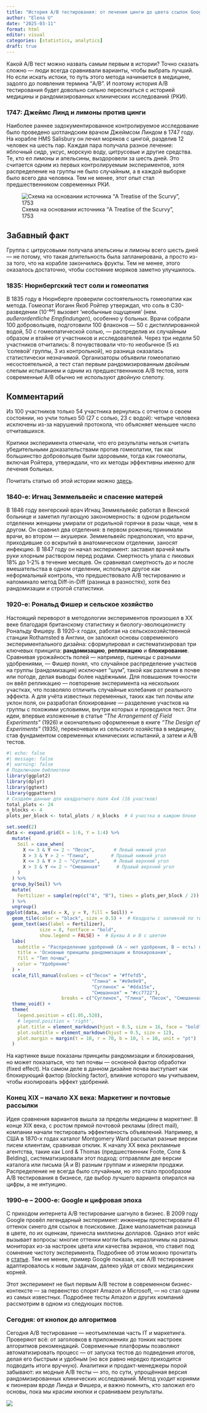 ```yaml
---
title: "История A/B тестирования: от лечения цинги до цвета ссылок Google"
author: "Elena U"
date: "2025-03-11"
format: html
editor: visual
categories: [statistics, analytics]
draft: true
---
```


Какой A/B тест можно назвать самым первым в истории? Точно сказать сложно — люди всегда сравнивали варианты, чтобы выбрать лучший. Но если искать истоки, то путь этого метода начинается в медицине, задолго до появления термина "A/B". И поэтому история A/B тестирования будет довольно сильно пересекаться с историей медицины и рандомизированных клинических исследований (РКИ).

### **1747: Джеймс Линд и лимоны против цинги**

Наиболее раннее задокументированное контролируемое исследование было проведено шотландским врачом Джеймсом Линдом в 1747 году. На корабле HMS Salisbury он лечил моряков с цингой, разделив 12 человек на шесть пар. Каждая пара получала разное лечение: яблочный сидр, уксус, морскую воду, цитрусовые и другие средства. Те, кто ел лимоны и апельсины, выздоровели за шесть дней. Это считается одним из первых контролируемым экспериментов, хотя распределение на группы не было случайным, а в каждой выборке было всего два человека. Тем не менее, этот опыт стал предшественником современных РКИ.

![Схема на основании источника "A Treatise of the Scurvy", 1753](images/scurvy.png)

::: callout-tip
## Забавный факт

Группа с цитрусовыми получала апельсины и лимоны всего шесть дней — не потому, что такая длительность была запланирована, а просто из-за того, что на корабле закончились фрукты. Тем не менее, этого оказалось достаточно, чтобы состояние моряков заметно улучшилось.
:::

### **1835: Нюрнбергский тест соли и гомеопатия**

В 1835 году в Нюрнберге проверили состоятельность гомеопатии как метода. Гомеопат Иоганн Якоб Ройтер утверждал, что соль в C30-разведении (10⁻⁶⁰) вызовет 'необычные ощущения' (нем. *außerordentliche Empfindungen*), особенно у больных. Врачи собрали 100 добровольцев, подготовили 100 флаконов — 50 с дистиллированной водой, 50 с гомеопатической солью, — распределив их случайным образом и втайне от участников и исследователей. Через три недели 50 участников отчитались: 8 почувствовали что-то необычное (5 из 'солевой' группы, 3 из контрольной), но разница оказалась статистически незначимой. Организаторы объявили гомеопатию несостоятельной, а тест стал первым рандомизированным двойным слепым испытанием и одним из предшественников A/B тестов, хотя современные A/B обычно не используют двойную слепоту.

::: callout-note
## Комментарий

Из 100 участников только 54 участника вернулись с отчетом о своем состоянии, но учли только 50 (27 с солью, 23 с водой): четыре человека исключены из-за нарушений протокола, что объясняет меньшее число отчитавшихся.

Критики эксперимента отмечали, что его результаты нельзя считать убедительными доказательствами против гомеопатии, так как большинство добровольцев были здоровыми, тогда как гомеопаты, включая Ройтера, утверждали, что их методы эффективны именно для лечения больных.

Почитать статью об этой истории можно [здесь](https://pmc.ncbi.nlm.nih.gov/articles/PMC1676327/).
:::

### **1840-е: Игнац Земмельвейс и спасение матерей**

В 1846 году венгерский врач Игнац Земмельвейс работал в Венской больнице и заметил пугающую закономерность: в одном родильном отделении женщины умирали от родильной горячки в разы чаще, чем в другом. Он сравнил два отделения: в первом рожениц принимали врачи, во втором — акушерки. Земмельвейс предположил, что врачи, приходившие со вскрытий в анатомическом отделении, заносят инфекцию. В 1847 году он начал эксперимент: заставил врачей мыть руки хлорным раствором перед родами. Смертность упала с пиковых 18% до 1-2% в течение месяцев. Он сравнивал смертность до и после вмешательства в одном отделении, используя другое как неформальный контроль, что предшествовало A/B тестированию и напоминало метод Diff-in-Diff (разница в разностях), хотя без рандомизации и строгой статистики.

### **1920-е: Рональд Фишер и сельское хозяйство**

Настоящий переворот в методологии экспериментов произошел в XX веке благодаря британскому статистику и биологу-эволюционисту Рональду Фишеру. В 1920-х годах, работая на сельскохозяйственной станции Rothamsted в Англии, он заложил основы современного экспериментального дизайна: сформулировал и систематизировал три ключевых принципа: **рандомизацию**, **репликацию** и **блокирование**. Сравнивая урожайность полей — например, пшеницы с разными удобрениями, — Фишер понял, что случайное распределение участков на группы (рандомизация) исключает "шум", такой как различия в почве или погоде, делая выводы более надёжными. Для повышения точности он ввёл репликацию — повторение эксперимента на нескольких участках, что позволяло отличить случайные колебания от реального эффекта. А для учёта известных переменных, таких как тип почвы или уклон поля, он разработал блокирование — разделение участков на группы с похожими условиями, внутри которых и проводился тест. Эти идеи, впервые изложенные в статье *"The Arrangement of Field Experiments"* (1926) и окончательно оформленные в книге *"The Design of Experiments"* (1935), перекочевали из сельского хозяйства в медицину, став фундаментом современных клинических испытаний, а затем и A/B тестов.

```r
#| echo: false
#| message: false
#| warning: false
# Подключаем библиотеки
library(ggplot2)
library(dplyr)
library(ggtext)
library(ggpattern)
# Создаём данные для квадратного поля 4x4 (16 участков)
total_plots <- 24
n_blocks <- 4
plots_per_block <- total_plots / n_blocks  # 4 участка в каждом блоке

set.seed(2)
data <- expand.grid(X = 1:6, Y = 1:4) %>% 
  mutate(
    Soil = case_when(
      X <= 3 & Y <= 2 ~ "Песок",       # Левый нижний угол
      X > 3 & Y > 2 ~ "Глина",        # Правый нижний угол
      X <= 3 & Y > 2 ~ "Суглинок",     # Левый верхний угол
      X > 3 & Y <= 2 ~ "Смешанная"      # Правый верхний угол
    )
  ) %>% 
  group_by(Soil) %>%
  mutate(
    Fertilizer = sample(rep(c("A", "B"), times = plots_per_block / 2))  # По 2 A и 2 B
  ) %>%
  ungroup() 
ggplot(data, aes(x = X, y = Y, fill = Soil)) +
  geom_tile(color = "black", size = 0.5) +  # Квадраты с заливкой по типу почвы
  geom_text(aes(label = Fertilizer), 
            size = 8, fontface = "bold",
            show.legend = FALSE) +  # Буквы A и B с цветом
  labs(
    subtitle = "Распределение удобрений (A — нет удобрения, B — есть) по типам почвы",
    title = 'Основные принципы рандомизации и блокирования',
    fill = "Тип почвы",
    color = "Удобрение"
  ) +
  scale_fill_manual(values = c("Песок" = "#ffefd5", 
                               "Глина" = "#e9e9e9", 
                               "Суглинок" = "#dda15e",
                               "Смешанная" = "#cc7722"),
                    breaks = c("Суглинок", "Глина", "Песок", "Смешанная")) +  # Цвета для типов почвы
  theme_void() +
  theme(
    legend.position = c(1.05,.528),
    # legend.position = 'right',
    plot.title = element_markdown(hjust = 0.5, size = 16, face = "bold"),
    plot.subtitle = element_markdown(hjust = 0.5, size = 12),
    plot.margin = margin(t = 10, r = 70, b = 10, l = 10, unit = "pt")
  )
```

::: {.callout-note appearance="simple"}
На картинке выше показаны принципы рандомизации и блокирования, но может показаться, что тип почвы — основной фактор обработки (fixed effect). На самом деле в данном дизайне почва выступает как блокирующий фактор (blocking factor), влияние которого мы учитываем, чтобы изолировать эффект удобрений.
:::

### **Конец XIX – начало XX века: Маркетинг и почтовые рассылки**

Идея сравнения вариантов вышла за пределы медицины в маркетинг. В конце XIX века, с ростом прямой почтовой рекламы (direct mail), компании начали тестировать эффективность объявлений. Например, в США в 1870-х годах каталог Montgomery Ward рассылал разные версии писем клиентам, сравнивая отклик. К началу XX века рекламные агентства, такие как Lord & Thomas (предшественник Foote, Cone & Belding), систематизировали этот подход: отправляли две версии каталога или письма (A и B) разным группам и измеряли продажи. Распределение не всегда было случайным, но это стало прообразом A/B тестирования в бизнесе, где выбор лучшего варианта опирался на цифры, а не интуицию.

### **1990-е – 2000-е: Google и цифровая эпоха**

С приходом интернета A/B тестирование шагнуло в бизнес. В 2009 году Google провёл легендарный эксперимент: инженеры протестировали 41 оттенок синего для ссылок в поисковике. Даже малозаметная разница в цвете, по их оценкам, принесла миллионы долларов. Однако этот кейс вызывает вопросы: многие оттенки могли быть неразличимы на разных мониторах из-за настроек цвета или качества экранов, что ставит под сомнение чистоту эксперимента. Подробнее об этом можно прочитать в [статье](https://www.insights4print.ceo/2022/02/the-google-41-shades-of-blue-test-is-fundamentally-flawed/). Тем не менее, пример Google показал, как A/B тестирование адаптировалось к новым задачам, далеко уйдя от своих медицинских корней.

::: {.callout-important appearance="simple"}
Этот эксперимент не был первым A/B тестом в современном бизнес-контексте — за первенство спорят Amazon и Microsoft, — но стал одним из самых известных. Подробнее тесты Amazon и других компаний рассмотрим в одном из следующих постов.
:::

### **Сегодня: от кнопок до алгоритмов**

Сегодня A/B тестирование — неотъемлемая часть IT и маркетинга. Проверяют всё: от заголовков в приложениях до тонких настроек алгоритмов рекомендаций. Современные платформы позволяют автоматизировать процесс — от запуска тестов до подведения итогов, делая его быстрым и удобным (но все равно нередко приходится подводить итоги вручную). Аналитики и продакт-менеджеры порой забывают: их модные A/B тесты — это, по сути, упрощённая версия рандомизированных клинических исследований. Метод уходит корнями к пионерам вроде Линда и Фишера, и важно помнить, кто заложил его основы, пока мы красим кнопки и сравниваем результаты.

![](/images/logo_final_tlg.png)

